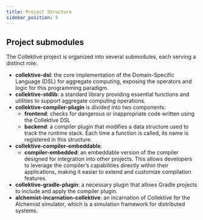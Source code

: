 ```yaml
---
title: Project Structure
sidebar_position: 5
---
```


## Project submodules

The Collektive project is organized into several submodules, each serving a distinct role:

- **collektive-dsl**: the core implementation of the Domain-Specific Language (DSL) for aggregate computing,
    exposing the operators and logic for this programming paradigm.
- **collektive-stdlib**: a standard library providing essential functions and utilities to support aggregate computing operations.
- **collektive-compiler-plugin** is divided into two components:
  - **frontend**: checks for dangerous or inappropriate code written using the Collektive DSL
  - **backend**: a compiler plugin that modifies a data structure used to track the runtime stack.
        Each time a function is called, its name is registered in this structure.
- **collektive-compiler-embeddable**:
  - **compiler-embedded**: an embeddable version of the compiler designed for integration into other projects.
    This allows developers to leverage the compiler’s capabilities directly within their applications,
    making it easier to extend and customize compilation features.
- **collektive-gradle-plugin**: a necessary plugin that allows Gradle projects to include and apply the compiler plugin.
- **alchemist-incarnation-collektive**: an incarnation of Collektive for the Alchemist simulator,
  which is a simulation framework for distributed systems.
